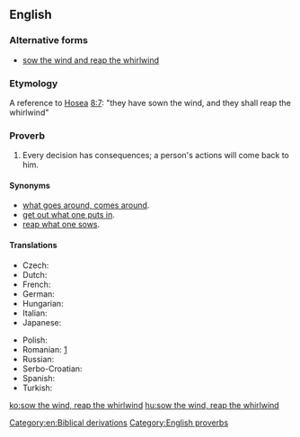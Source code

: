 ==English==

===Alternative forms===
* [[sow the wind and reap the whirlwind]]

===Etymology===
A reference to [[w:Book of Hosea|Hosea]] [[s:Bible (King James)/Hosea#Chapter 8|8:7]]: "they have sown the wind, and they shall reap the whirlwind"

===Proverb===
{{head|en|phrase|head=[[sow|Sow]] [[the]] [[wind]], [[reap]] [[the]] [[whirlwind]]}}

# Every decision has consequences; a person's actions will come back to him.

====Synonyms====
* [[what goes around, comes around]].
* [[get out what one puts in]].
* [[reap what one sows]].

====Translations====
{{trans-top|every decision has consequences; a person's actions will come back to them}}
* Czech: {{t|cs|kdo seje vítr, sklízí bouři}}
* Dutch: {{t|nl|wie wind zaait, zal storm oogsten}}
* French: {{t+|fr|qui sème le vent, récolte la tempête}}
* German: {{t+|de|wer Wind sät, wird Sturm ernten}}
* Hungarian: {{t+|hu|aki szelet vet, vihart arat}}
* Italian: {{t|it|chi semina vento raccoglie tempesta}}
* Japanese: {{t|ja|業によりて果を引く|tr=ごうによりてかをひく, gō ni yorite ka o hiku|sc=Jpan}}
{{trans-mid}}
* Polish: {{t+|pl|kto sieje wiatr, ten zbiera burzę}}
* Romanian: {{t|ro|cine seamănă vânt culege furtună}}[http://ro.wikiquote.org/wiki/Proverbe_românești#C]
* Russian: {{t|ru|посеешь ветер, пожнёшь бурю|tr=poséješ véter, požnjóš búrju}}
* Serbo-Croatian: {{t|sh|ко сеје ветар, жање олују|tr=ko seje vetar, žanje oluju|sc=Cyrl}}
* Spanish: {{t|es|quien siembra vientos recoge tempestades}}
* Turkish: {{t|tr|rüzgâr eken, fırtına biçer}}
{{trans-bottom}}

[[Category:en:Biblical derivations]]
[[Category:English proverbs]]

[[ko:sow the wind, reap the whirlwind]]
[[hu:sow the wind, reap the whirlwind]]